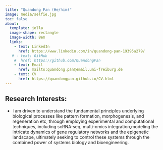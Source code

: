 ```yaml
---
title: "Quandong Pan (He/him)"
image: media/selfie.jpg
toc: false
about: 
  template: jolla
  image-shape: rectangle
  image-width: 8em
  links:
    - text: LinkedIn
      href: https://www.linkedin.com/in/quandong-pan-19395a279/
   # - text: GitHub
    #  href: https://github.com/QuandongPan
    - text: Email
      href: mailto:quandong.pan@email.uni-freiburg.de
    - text: CV
      href: https://quandongpan.github.io/CV.html
---
```


## Research Interests:

-   I am driven to understand the fundamental principles underlying biological processes like pattern formation, morphogenesis, and regeneration etc, through employing experimental and computational techniques, including scRNA‐seq, multi-omics integration,modeling the intricate dynamics of gene regulatory networks and the epigenetic landscape, ultimately seeking to control these systems through the combined power of systems biology and bioengineering.

